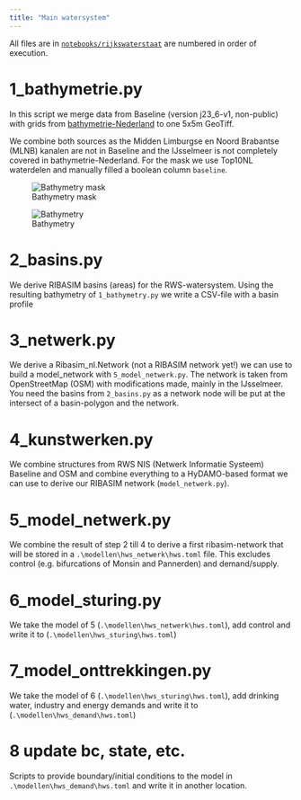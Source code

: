 ```yaml
---
title: "Main watersystem"
---
```


All files are in [`notebooks/rijkswaterstaat`](https://github.com/Deltares/Ribasim-NL/tree/main/notebooks/rijkswaterstaat) are numbered in order of execution.

# 1_bathymetrie.py
In this script we merge data from Baseline (version j23_6-v1, non-public) with grids from [bathymetrie-Nederland](https://maps.rijkswaterstaat.nl/geoweb55/index.html?viewer=Bathymetrie_Nederland) to one 5x5m GeoTiff.

We combine both sources as the Midden Limburgse en Noord Brabantse (MLNB) kanalen are not in Baseline and the IJsselmeer is not completely covered in bathymetrie-Nederland.
For the mask we use Top10NL waterdelen and manually filled a boolean column `baseline`.

::: {layout-ncol=2}
![Bathymetry mask](https://s3.deltares.nl/ribasim/doc-image/ribasim-nl/bathymetrie_mask.png)

![Bathymetry](https://s3.deltares.nl/ribasim/doc-image/ribasim-nl/bathymetrie_result.png)
:::

# 2_basins.py
We derive RIBASIM basins (areas) for the RWS-watersystem. Using the resulting bathymetry of `1_bathymetry.py` we write a CSV-file with a basin profile

# 3_netwerk.py
We derive a Ribasim_nl.Network (not a RIBASIM network yet!) we can use to build a model_network with `5_model_netwerk.py`. The network is taken from OpenStreetMap (OSM) with modifications made, mainly in the IJsselmeer. You need the basins from `2_basins.py` as a network node will be put at the intersect of a basin-polygon and the network.

# 4_kunstwerken.py
We combine structures from RWS NIS (Netwerk Informatie Systeem) Baseline and OSM and combine everything to a HyDAMO-based format we can use to derive our RIBASIM network (`model_netwerk.py`).

# 5_model_netwerk.py
We combine the result of step 2 till 4 to derive a first ribasim-network that will be stored in a `.\modellen\hws_netwerk\hws.toml` file. This excludes control (e.g. bifurcations of Monsin and Pannerden) and demand/supply.

# 6_model_sturing.py
We take the model of 5 (`.\modellen\hws_netwerk\hws.toml`), add control and write it to (`.\modellen\hws_sturing\hws.toml`)

# 7_model_onttrekkingen.py
We take the model of 6 (`.\modellen\hws_sturing\hws.toml`), add drinking water, industry and energy demands and write it to (`.\modellen\hws_demand\hws.toml`)

# 8 update bc, state, etc.
Scripts to provide boundary/initial conditions to the model in `.\modellen\hws_demand\hws.toml` and write it in another location.
